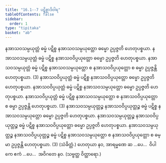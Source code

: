 ```yaml
---
title: "16.1--7 ပဋိစ္စာဒိဝါရ"
tableOfContents: false
sidebar:
  order: 1
type: "tipitaka"
basket: "ab"
---
```



<DynamicBreadcrumb />

<Division number="30">

<Paragraph number="83">
နအာသဝသမ္ပယုတ္တံ ဓမ္မံ ပဋိစ္စ နအာသဝသမ္ပယုတ္တော ဓမ္မော ဥပ္ပဇ္ဇတိ ဟေတုပစ္စယာ. နအာသဝသမ္ပယုတ္တံ ဓမ္မံ ပဋိစ္စ နအာသဝဝိပ္ပယုတ္တော ဓမ္မော ဥပ္ပဇ္ဇတိ ဟေတုပစ္စယာ. နအာသဝသမ္ပယုတ္တံ ဓမ္မံ ပဋိစ္စ နအာသဝသမ္ပယုတ္တော စ နအာသဝဝိပ္ပယုတ္တော စ ဓမ္မာ ဥပ္ပဇ္ဇန္တိ ဟေတုပစ္စယာ. (3)
</Paragraph>

<Paragraph number="84">
နအာသဝဝိပ္ပယုတ္တံ ဓမ္မံ ပဋိစ္စ နအာသဝဝိပ္ပယုတ္တော ဓမ္မော ဥပ္ပဇ္ဇတိ ဟေတုပစ္စယာ. နအာသဝဝိပ္ပယုတ္တံ ဓမ္မံ ပဋိစ္စ နအာသဝသမ္ပယုတ္တော ဓမ္မော ဥပ္ပဇ္ဇတိ ဟေတုပစ္စယာ. နအာသဝဝိပ္ပယုတ္တံ ဓမ္မံ ပဋိစ္စ နအာသဝသမ္ပယုတ္တော စ နအာသဝဝိပ္ပယုတ္တော စ ဓမ္မာ ဥပ္ပဇ္ဇန္တိ ဟေတုပစ္စယာ. (3)
</Paragraph>

<Paragraph number="85">
နအာသဝသမ္ပယုတ္တဉ္စ နအာသဝဝိပ္ပယုတ္တဉ္စ ဓမ္မံ ပဋိစ္စ နအာသဝသမ္ပယုတ္တော ဓမ္မော ဥပ္ပဇ္ဇတိ ဟေတုပစ္စယာ. နအာသဝသမ္ပယုတ္တဉ္စ နအာသဝဝိပ္ပယုတ္တဉ္စ ဓမ္မံ ပဋိစ္စ နအာသဝဝိပ္ပယုတ္တော ဓမ္မော ဥပ္ပဇ္ဇတိ ဟေတုပစ္စယာ. နအာသဝသမ္ပယုတ္တဉ္စ နအာသဝဝိပ္ပယုတ္တဉ္စ ဓမ္မံ ပဋိစ္စ နအာသဝသမ္ပယုတ္တော စ နအာသဝဝိပ္ပယုတ္တော စ ဓမ္မာ ဥပ္ပဇ္ဇန္တိ ဟေတုပစ္စယာ. (3) (သံခိတ္တံ.)
</Paragraph>

<Paragraph number="86">
ဟေတုယာ နဝ, အာရမ္မဏေ ဆ …ပေ…  ဝိပါကေ ဧကံ …ပေ…  အဝိဂတေ နဝ. (သဗ္ဗတ္ထ ဝိတ္ထာရော.)
</Paragraph>
</Division>